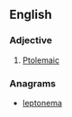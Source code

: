 ==English==

===Adjective===
{{en-adj|-}}

# [[Ptolemaic]]

===Anagrams===
* [[leptonema#English|leptonema]]